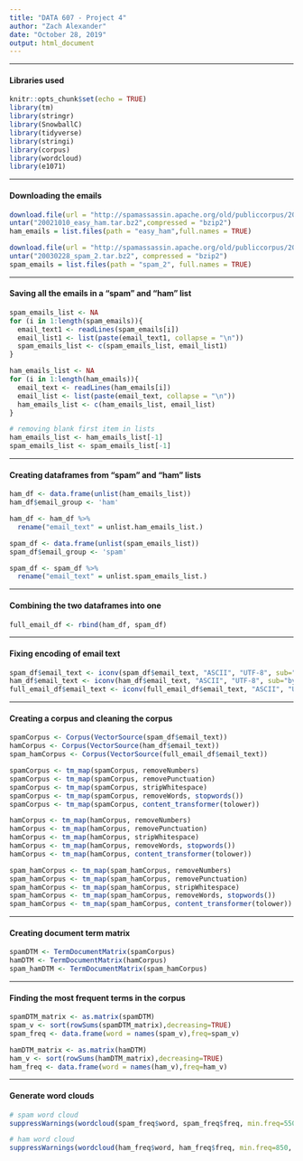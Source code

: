 ```yaml
---
title: "DATA 607 - Project 4"
author: "Zach Alexander"
date: "October 28, 2019"
output: html_document
---
```


***
#### Libraries used
```r
knitr::opts_chunk$set(echo = TRUE)
library(tm)
library(stringr)
library(SnowballC)
library(tidyverse)
library(stringi)
library(corpus)
library(wordcloud)
library(e1071)
```

***

#### Downloading the emails

```r
download.file(url = "http://spamassassin.apache.org/old/publiccorpus/20021010_easy_ham.tar.bz2", destfile = "20021010_easy_ham.tar.bz2")
untar("20021010_easy_ham.tar.bz2",compressed = "bzip2")
ham_emails = list.files(path = "easy_ham",full.names = TRUE)

download.file(url = "http://spamassassin.apache.org/old/publiccorpus/20030228_spam_2.tar.bz2", destfile = "20030228_spam_2.tar.bz2")
untar("20030228_spam_2.tar.bz2", compressed = "bzip2")
spam_emails = list.files(path = "spam_2", full.names = TRUE)
```

***

#### Saving all the emails in a "spam" and "ham" list
```r
spam_emails_list <- NA
for (i in 1:length(spam_emails)){
  email_text1 <- readLines(spam_emails[i])
  email_list1 <- list(paste(email_text1, collapse = "\n"))
  spam_emails_list <- c(spam_emails_list, email_list1)
}

ham_emails_list <- NA
for (i in 1:length(ham_emails)){
  email_text <- readLines(ham_emails[i])
  email_list <- list(paste(email_text, collapse = "\n"))
  ham_emails_list <- c(ham_emails_list, email_list)
}

# removing blank first item in lists
ham_emails_list <- ham_emails_list[-1]
spam_emails_list <- spam_emails_list[-1]
```

***
#### Creating dataframes from "spam" and "ham" lists

```r
ham_df <- data.frame(unlist(ham_emails_list))
ham_df$email_group <- 'ham'

ham_df <- ham_df %>% 
  rename("email_text" = unlist.ham_emails_list.)

spam_df <- data.frame(unlist(spam_emails_list))
spam_df$email_group <- 'spam'

spam_df <- spam_df %>% 
  rename("email_text" = unlist.spam_emails_list.)
```

***
#### Combining the two dataframes into one
```r
full_email_df <- rbind(ham_df, spam_df)
```

***
#### Fixing encoding of email text
```r
spam_df$email_text <- iconv(spam_df$email_text, "ASCII", "UTF-8", sub="byte")
ham_df$email_text <- iconv(ham_df$email_text, "ASCII", "UTF-8", sub="byte")
full_email_df$email_text <- iconv(full_email_df$email_text, "ASCII", "UTF-8", sub="byte")
```


***

#### Creating a corpus and cleaning the corpus
```r
spamCorpus <- Corpus(VectorSource(spam_df$email_text))
hamCorpus <- Corpus(VectorSource(ham_df$email_text))
spam_hamCorpus <- Corpus(VectorSource(full_email_df$email_text))

spamCorpus <- tm_map(spamCorpus, removeNumbers)
spamCorpus <- tm_map(spamCorpus, removePunctuation)
spamCorpus <- tm_map(spamCorpus, stripWhitespace)
spamCorpus <- tm_map(spamCorpus, removeWords, stopwords())
spamCorpus <- tm_map(spamCorpus, content_transformer(tolower))

hamCorpus <- tm_map(hamCorpus, removeNumbers)
hamCorpus <- tm_map(hamCorpus, removePunctuation)
hamCorpus <- tm_map(hamCorpus, stripWhitespace)
hamCorpus <- tm_map(hamCorpus, removeWords, stopwords())
hamCorpus <- tm_map(hamCorpus, content_transformer(tolower))

spam_hamCorpus <- tm_map(spam_hamCorpus, removeNumbers)
spam_hamCorpus <- tm_map(spam_hamCorpus, removePunctuation)
spam_hamCorpus <- tm_map(spam_hamCorpus, stripWhitespace)
spam_hamCorpus <- tm_map(spam_hamCorpus, removeWords, stopwords())
spam_hamCorpus <- tm_map(spam_hamCorpus, content_transformer(tolower))
```

***
#### Creating document term matrix
```r
spamDTM <- TermDocumentMatrix(spamCorpus)
hamDTM <- TermDocumentMatrix(hamCorpus)
spam_hamDTM <- TermDocumentMatrix(spam_hamCorpus)
```

***
#### Finding the most frequent terms in the corpus
```r

spamDTM_matrix <- as.matrix(spamDTM)
spam_v <- sort(rowSums(spamDTM_matrix),decreasing=TRUE)
spam_freq <- data.frame(word = names(spam_v),freq=spam_v)

hamDTM_matrix <- as.matrix(hamDTM)
ham_v <- sort(rowSums(hamDTM_matrix),decreasing=TRUE)
ham_freq <- data.frame(word = names(ham_v),freq=ham_v)

```

***
#### Generate word clouds
```r
# spam word cloud
suppressWarnings(wordcloud(spam_freq$word, spam_freq$freq, min.freq=550))

# ham word cloud
suppressWarnings(wordcloud(ham_freq$word, ham_freq$freq, min.freq=850, scale=c(3.5,0.15)))
```

